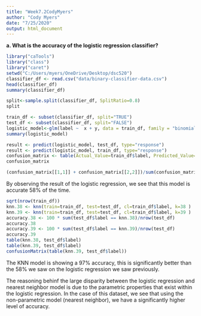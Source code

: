 ---
title: "Week7.2CodyMyers"
author: "Cody Myers"
date: "7/25/2020"
output: html_document
---

**a. What is the accuracy of the logistic regression classifier?**

```{r}
library("caTools")
library("class")
library("caret")
setwd("C:/Users/myers/OneDrive/Desktop/dsc520")
classifier_df <- read.csv("data/binary-classifier-data.csv")
head(classifier_df)
summary(classifier_df)
```

```{r}
split<-sample.split(classifier_df, SplitRatio=0.8)
split
```

```{r}
train_df <- subset(classifier_df, split="TRUE")
test_df <- subset(classifier_df, split="FALSE")
logistic_model<-glm(label ~  x + y, data = train_df, family = "binomial")
summary(logistic_model)
```

```{r}
result <- predict(logistic_model, test_df, type="response")
result <- predict(logistic_model, train_df, type="response")
confusion_matrix <- table(Actual_Value=train_df$label, Predicted_Value= result >0.5)
confusion_matrix
```

```{r}
(confusion_matrix[[1,1]] + confusion_matrix[[2,2]])/sum(confusion_matrix)
```

By observing the result of the logistic regression, we see that this model is accurate 58% of the time.

```{r}
sqrt(nrow(train_df))
knn.38 <- knn(train=train_df, test=test_df, cl=train_df$label, k=38 )
knn.39 <- knn(train=train_df, test=test_df, cl=train_df$label, k=39 )
accuracy.38 <- 100 * sum(test_df$label == knn.38)/nrow(test_df)
accuracy.38
accuracy.39 <- 100 * sum(test_df$label == knn.39)/nrow(test_df)
accuracy.39
table(knn.38, test_df$label)
table(knn.39, test_df$label)
confusionMatrix(table(knn.39, test_df$label))
```

The KNN model is showing a 97% accuracy, this is significantly better than the 58% we saw on the logistic regression we saw previously.

The reasoning behinf the large disparity between the logistic regression and nearest neighbor model is due to the parametric properties that exist within the logistic regression. In the case of this dataset, we see that using the non-parametric model (nearest neighbor), we have a significantly higher level of accuracy. 

